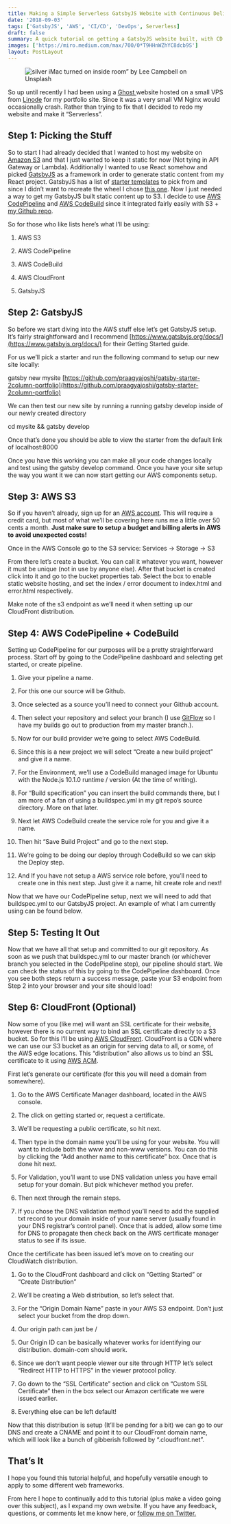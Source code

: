 ```yaml
---
title: Making a Simple Serverless GatsbyJS Website with Continuous Delivery
date: '2018-09-03'
tags: ['GatsbyJS', 'AWS', 'CI/CD', 'DevOps', Serverless]
draft: false
summary: A quick tutorial on getting a GatsbyJS website built, with CD pipeline onto AWS.
images: ['https://miro.medium.com/max/700/0*T9HHnWZhYC8dcb9S']
layout: PostLayout
---
```


<figure class="float-center">
	<img src="https://miro.medium.com/max/700/0*T9HHnWZhYC8dcb9S" alt="silver iMac turned on inside room” by Lee Campbell on Unsplash">
</figure>

So up until recently I had been using a [Ghost ](https://ghost.org/)website hosted on a small VPS from [Linode](https://www.linode.com/) for my portfolio site. Since it was a very small VM Nginx would occasionally crash. Rather than trying to fix that I decided to redo my website and make it “Serverless”.

## Step 1: Picking the Stuff

So to start I had already decided that I wanted to host my website on [Amazon S3](https://aws.amazon.com/s3/) and that I just wanted to keep it static for now (Not tying in API Gateway or Lambda). Additionally I wanted to use React somehow and picked [GatsbyJS](https://www.gatsbyjs.org/) as a framework in order to generate static content from my React project. GatsbyJS has a list of [starter templates](https://www.gatsbyjs.org/docs/gatsby-starters/) to pick from and since I didn’t want to recreate the wheel I chose [this one](https://github.com/praagyajoshi/gatsby-starter-2column-portfolio). Now I just needed a way to get my GatsbyJS built static content up to S3. I decide to use [AWS CodePipeline](https://aws.amazon.com/codepipeline/) and [AWS CodeBuild](https://aws.amazon.com/codebuild/) since it integrated fairly easily with S3 + [my Github repo](https://github.com/BMonsalvatge/bryanmonsalvatge.com).

So for those who like lists here’s what I’ll be using:

1. AWS S3

2. AWS CodePipeline

3. AWS CodeBuild

4. AWS CloudFront

5. GatsbyJS

## Step 2: GatsbyJS

So before we start diving into the AWS stuff else let’s get GatsbyJS setup. It’s fairly straightforward and I recommend [https://www.gatsbyjs.org/docs/](https://www.gatsbyjs.org/docs/) for their Getting Started guide.

For us we’ll pick a starter and run the following command to setup our new site locally:

gatsby new mysite [https://github.com/praagyajoshi/gatsby-starter-2column-portfolio](https://github.com/praagyajoshi/gatsby-starter-2column-portfolio)

We can then test our new site by running a running gatsby develop inside of our newly created directory

cd mysite && gatsby develop

Once that’s done you should be able to view the starter from the default link of localhost:8000

Once you have this working you can make all your code changes locally and test using the gatsby develop command. Once you have your site setup the way you want it we can now start getting our AWS components setup.

## Step 3: AWS S3

So if you haven’t already, sign up for an [AWS account](https://aws.amazon.com/free/?sc_channel=PS&sc_campaign=acquisition_US&sc_publisher=google&sc_medium=ACQ-P%7CPS-GO%7CBrand%7CSU%7CCore%7CCore%7CUS%7CEN%7CText&sc_content=Brand_Account_bmm&sc_detail=%2Baws%20%2Baccount&sc_category=core&sc_segment=280392801059&sc_matchtype=b&sc_country=US&sc_kwcid=AL!4422!3!280392801059!b!!g!!%2Baws%20%2Baccount&s_kwcid=AL!4422!3!280392801059!b!!g!!%2Baws%20%2Baccount&ef_id=WDjixwAAAFpMDyYA:20180903232411:s). This will require a credit card, but most of what we’ll be covering here runs me a little over 50 cents a month. **Just make sure to setup a budget and billing alerts in AWS to avoid unexpected costs!**

Once in the AWS Console go to the S3 service: Services → Storage → S3

From there let’s create a bucket. You can call it whatever you want, however it must be unique (not in use by anyone else). After that bucket is created click into it and go to the bucket properties tab. Select the box to enable static website hosting, and set the index / error document to index.html and error.html respectively.

Make note of the s3 endpoint as we’ll need it when setting up our CloudFront distribution.

## Step 4: AWS CodePipeline + CodeBuild

Setting up CodePipeline for our purposes will be a pretty straightforward process. Start off by going to the CodePipeline dashboard and selecting get started, or create pipeline.

1. Give your pipeline a name.

1. For this one our source will be Github.

1. Once selected as a source you’ll need to connect your Github account.

1. Then select your repository and select your branch (I use [GitFlow](https://www.atlassian.com/git/tutorials/comparing-workflows/gitflow-workflow) so I have my builds go out to production from my master branch.).

1. Now for our build provider we’re going to select AWS CodeBuild.

1. Since this is a new project we will select “Create a new build project” and give it a name.

1. For the Environment, we’ll use a CodeBuild managed image for Ubuntu with the Node.js 10.1.0 runtime / version (At the time of writing).

1. For “Build specification” you can insert the build commands there, but I am more of a fan of using a buildspec.yml in my git repo’s source directory. More on that later.

1. Next let AWS CodeBuild create the service role for you and give it a name.

1. Then hit “Save Build Project” and go to the next step.

1. We’re going to be doing our deploy through CodeBuild so we can skip the Deploy step.

1. And If you have not setup a AWS service role before, you’ll need to create one in this next step. Just give it a name, hit create role and next!

Now that we have our CodePipeline setup, next we will need to add that buildspec.yml to our GatsbyJS project. An example of what I am currently using can be found below.

## Step 5: Testing It Out

Now that we have all that setup and committed to our git repository. As soon as we push that buildspec.yml to our master branch (or whichever branch you selected in the CodePipeline step), our pipeline should start. We can check the status of this by going to the CodePipeline dashboard. Once you see both steps return a success message, paste your S3 endpoint from Step 2 into your browser and your site should load!

## Step 6: CloudFront (Optional)

Now some of you (like me) will want an SSL certificate for their website, however there is no current way to bind an SSL certificate directly to a S3 bucket. So for this I’ll be using [AWS CloudFront](https://aws.amazon.com/cloudfront/). CloudFront is a CDN where we can use our S3 bucket as an origin for serving data to all, or some, of the AWS edge locations. This “distribution” also allows us to bind an SSL certificate to it using [AWS ACM](https://aws.amazon.com/certificate-manager/).

First let’s generate our certificate (for this you will need a domain from somewhere).

1. Go to the AWS Certificate Manager dashboard, located in the AWS console.

1. The click on getting started or, request a certificate.

1. We’ll be requesting a public certificate, so hit next.

1. Then type in the domain name you’ll be using for your website. You will want to include both the www and non-www versions. You can do this by clicking the “Add another name to this certificate” box. Once that is done hit next.

1. For Validation, you’ll want to use DNS validation unless you have email setup for your domain. But pick whichever method you prefer.

1. Then next through the remain steps.

1. If you chose the DNS validation method you’ll need to add the supplied txt record to your domain inside of your name server (usually found in your DNS registrar’s control panel). Once that is added, allow some time for DNS to propagate then check back on the AWS certificate manager status to see if its issue.

Once the certificate has been issued let’s move on to creating our CloudWatch distribution.

1. Go to the CloudFront dashboard and click on “Getting Started” or “Create Distribution”

1. We’ll be creating a Web distribution, so let’s select that.

1. For the “Origin Domain Name” paste in your AWS S3 endpoint. Don’t just select your bucket from the drop down.

1. Our origin path can just be /

1. Our Origin ID can be basically whatever works for identifying our distribution. domain-com should work.

1. Since we don’t want people viewer our site through HTTP let’s select “Redirect HTTP to HTTPS” in the viewer protocol policy.

1. Go down to the “SSL Certificate” section and click on “Custom SSL Certificate” then in the box select our Amazon certificate we were issued earlier.

1. Everything else can be left default!

Now that this distribution is setup (It’ll be pending for a bit) we can go to our DNS and create a CNAME and point it to our CloudFront domain name, which will look like a bunch of gibberish followed by “.cloudfront.net”.

## That’s It

I hope you found this tutorial helpful, and hopefully versatile enough to apply to some different web frameworks.

From here I hope to continually add to this tutorial (plus make a video going over this subject), as I expand my own website. If you have any feedback, questions, or comments let me know here, or [follow me on Twitter.](https://twitter.com/BMonsalvatge)
